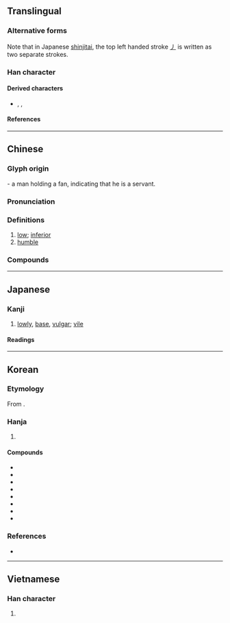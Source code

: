 {{character info}}
{{character info|0xFA35}}
{{character info|0x2F82D}}
==Translingual==
{{ja-forms|卑|卑|卑}}

===Alternative forms===
Note that in Japanese [[shinjitai]], the top left handed stroke [[㇓]] is written as two separate strokes.

===Han character===
{{Han char|rn=24|rad=十|as=06|asj=07|sn=8|snj=9|four=26400|canj=HHJ|ids=⿱⿻白丿十(GHTK),⿱丿𤰞(JV)}}

====Derived characters====
* {{l|mul|啤}}, {{l|mul|脾}}, {{l|mul|䫌}}

====References====
{{Han ref|kx=0156.270|dkj=02738|dj=0356.170|hdz=10063.010|uh=5351}}

----

==Chinese==
{{zh-forms}}

===Glyph origin===
{{Han etym}}
{{Han compound|ls=ic|甲|𠂇|t1=fan|t2=hand}} - a man holding a fan, indicating that he is a servant.

===Pronunciation===
{{zh-pron
|m=bēi
|c=bei1
|md=bĭ
|mn=pi
|mc=y
|oc=y
|cat=
|ma=y
}}

===Definitions===
{{zh-hanzi}}

# [[low]]; [[inferior]]
# [[humble]]

===Compounds===
{{zh-der|不亢不卑|不卑不亢|不抗不卑|位卑言高|克順克卑|前倨後卑|卑下|卑人|卑以自牧|卑位|卑侮|卑俗|卑劣|卑劣手段|卑卑|卑南文化|卑南族|卑南鄉|卑宮|卑宮菲食|卑微|卑怯|卑末|卑梁之釁|卑汙|卑溼|卑無高論|卑爾根|卑田院|卑禮厚幣|卑職|卑薄|卑見|卑親屬|卑論|卑謹|卑讓|卑賤|卑身|卑躬屈節|卑躬屈膝|卑辭厚禮|卑鄙|卑鄙無恥|卑鄙齷齪|卑金屬|卑陋|卑陋齷齪|卑高|天高聽卑|官卑祿薄|官卑職小|尊卑|尊古卑今|尊己卑人|歎老嗟卑|男尊女卑|登高自卑|自卑|自卑感|菲食卑宮|謙卑|謙卑自牧|辭尊居卑|鮮卑|長幼尊卑|卑南}}

----

==Japanese==
{{ja-kanji forms|k=y}}

===Kanji===
{{ja-kanji|grade=c|rs=十06|kyu=&#64053;}}

# [[lowly]], [[base]], [[vulgar]]; [[vile]]

====Readings====
{{ja-readings
|goon=ひ
|kanon=ひ
|kun=いや-し.い, いや-しめる, いや-しむ, ひく-い
}}

----

==Korean==

===Etymology===
From {{der|ko|ltc|-}} {{ltc-l|卑|id=1}}. {{hanja-hunmong|비|pi|雜語}}

===Hanja===
{{ko-hanja-search}}
{{ko-hanja|낮다|낮을|비}}

# {{hanja form of|비|[[low]]; [[inferior]]}}

====Compounds====
{{der-top|Compounds}}
* {{ko-l|비겁|卑怯}}
* {{ko-l|비열|卑劣}}
* {{ko-l|비속|卑俗}}
* {{ko-l|비하|卑下}}
* {{ko-l|비굴|卑屈}}
* {{ko-l|야비|野卑}}
* {{ko-l|비어|卑語}}
* {{ko-l|비금속|卑金屬}}
{{der-bottom}}

===References===
* {{R:hanjadoc|973}}

----

==Vietnamese==

===Han character===
{{vi-readings|reading=[[te]], [[bấy]], [[ti]]|rs=十06}}

# {{rfdef|vi|sort=十06}}
